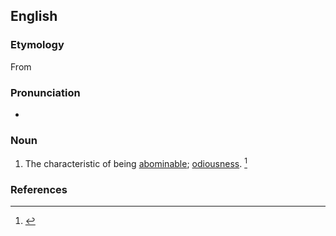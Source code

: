 ==English==

===Etymology===
From {{suffix|abominable|ness|lang=en}}

===Pronunciation===
* {{a|US}} {{IPA|/əˈbɑm.ə.nə.bl̩.nəs/|/əˈbɑm.nə.bl̩.nəs/|lang=en}}

===Noun===
{{en-noun|-}}
# The characteristic of being [[abominable]]; [[odiousness]]. {{defdate|First attested in the early 16<sup>th</sup> century.}}<ref name=SOED>{{R:SOED5|page=6}}</ref>

===References===
<references/>